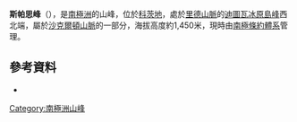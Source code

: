 {{coord|80|39|S|26|12|W|display=title}}

'''斯帕思峰'''（{{lang-en|Spath Crest}}），是[[南極洲|南極洲]]的山峰，位於[[科茨地|科茨地]]，處於[[里德山脈|里德山脈]]的[[迪圖瓦冰原島峰|迪圖瓦冰原島峰]]西北端，屬於[[沙克爾頓山脈|沙克爾頓山脈]]的一部分，海拔高度約1,450米，現時由[[南極條約體系|南極條約體系]]管理。

==參考資料==
*{{usgs-gazetteer}}

{{DEFAULTSORT:Spath Crest}}
[[Category:南極洲山峰|Category:南極洲山峰]]


{{CoatsLand-geo-stub}}